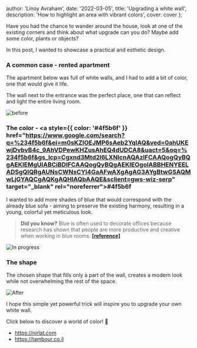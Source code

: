 
  author: 'Linoy Avraham',
  date: '2022-03-05',
  title: 'Upgrading a white wall',
  description: 'How to highlight an area with vibrant colors',
  cover: cover
};


Have you had the chance to wander around the house, look at one of the existing corners and think about what upgrade can you do? Maybe add some color, plants or objects?

In this post, I wanted to showcase a practical and esthetic design.

### A common case - rented apartment

The apartment below was full of white walls, and I had to add a bit of color, one that would give it life.

The wall next to the entrance was the perfect place, one that can reflect and light the entire living room.

<Image src={before} alt="before" />

### The color - <a style={{ color: '#4f5b6f' }} href="https://www.google.com/search?q=%234f5b6f&ei=m0sKZIOEJMP6sAeb2YqIAQ&ved=0ahUKEwjDvbvB4c_9AhVDPewKHZusAhEQ4dUDCA8&uact=5&oq=%234f5b6f&gs_lcp=Cgxnd3Mtd2l6LXNlcnAQAzIFCAAQogQyBQgAEKIEMgUIABCiBDIFCAAQogQyBQgAEKIEOgoIABBHENYEELADSgQIQRgAUNsCWNsCYI4GaAFwAXgAgAG3AYgBtwGSAQMwLjGYAQCgAQKgAQHIAQbAAQE&sclient=gws-wiz-serp" target="_blank" rel="noreferrer"><b>#4f5b6f</b></a>

I wanted to add more shades of blue that would correspond with the already blue sofa - aiming to preserve the existing harmony, resulting in a young, colorful yet meticulous look.

> **Did you know?** Blue is often used to decorate offices because research has shown that people are more productive and creative when working in blue rooms. <a href="https://ajbes.e-iph.co.uk/index.php/ajbes/article/view/152" target="_blank" rel="noreferrer"><b>[reference]</b></a>

<Image src={inProgress} alt="In progress" />

### The shape

The chosen shape that fills only a part of the wall, creates a modern look while not overwhelming the rest of the space.

<Image src={after} alt="After" />

I hope this simple yet powerful trick will inspire you to upgrade your own white wall.

Click below to discover a world of color! 🎨

- https://nirlat.com
- https://tambour.co.il